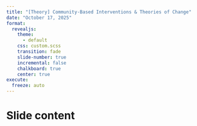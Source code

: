 ```yaml
---
title: "[Theory] Community-Based Interventions & Theories of Change"
date: "October 17, 2025"
format: 
  revealjs:
    theme:
      - default
    css: custom.scss
    transition: fade
    slide-number: true
    incremental: false 
    chalkboard: true
    center: true
execute:
  freeze: auto
---
```


# Slide content


